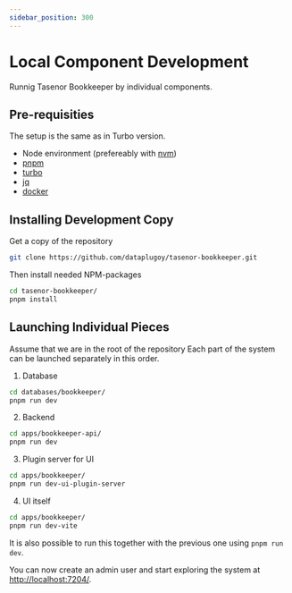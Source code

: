 ```yaml
---
sidebar_position: 300
---
```


# Local Component Development

Runnig Tasenor Bookkeeper by individual components.

## Pre-requisities

The setup is the same as in Turbo version.

* Node environment (prefereably with [nvm](https://github.com/nvm-sh/nvm))
* [pnpm](https://pnpm.io/)
* [turbo](https://turbo.build/repo)
* [jq](https://jqlang.github.io/jq/)
* [docker](https://www.docker.com/get-started/)

## Installing Development Copy

Get a copy of the repository
```sh
git clone https://github.com/dataplugoy/tasenor-bookkeeper.git
```
Then install needed NPM-packages
```sh
cd tasenor-bookkeeper/
pnpm install
```

## Launching Individual Pieces

Assume that we are in the root of the repository
Each part of the system can be launched separately in this order.

1. Database
  ```sh
  cd databases/bookkeeper/
  pnpm run dev
  ```
2. Backend
  ```sh
  cd apps/bookkeeper-api/
  pnpm run dev
  ```
3. Plugin server for UI
  ```sh
  cd apps/bookkeeper/
  pnpm run dev-ui-plugin-server
  ```
4. UI itself
  ```sh
  cd apps/bookkeeper/
  pnpm run dev-vite
  ```
  It is also possible to run this together with the previous one using `pnpm run dev`.

You can now create an admin user and start exploring the system at [http://localhost:7204/](http://localhost:7204/).
